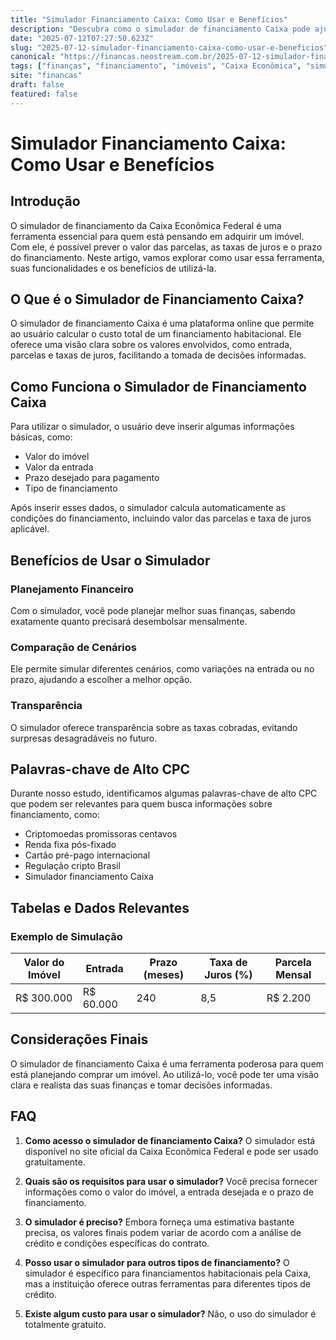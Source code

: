 ```yaml
---
title: "Simulador Financiamento Caixa: Como Usar e Benefícios"
description: "Descubra como o simulador de financiamento Caixa pode ajudar na tomada de decisão, suas funcionalidades e os benefícios para quem busca financiar um imóvel."
date: "2025-07-12T07:27:50.623Z"
slug: "2025-07-12-simulador-financiamento-caixa-como-usar-e-beneficios"
canonical: "https://financas.neostream.com.br/2025-07-12-simulador-financiamento-caixa-como-usar-e-beneficios"
tags: ["finanças", "financiamento", "imóveis", "Caixa Econômica", "simulador"]
site: "financas"
draft: false
featured: false
---
```


# Simulador Financiamento Caixa: Como Usar e Benefícios

## Introdução
O simulador de financiamento da Caixa Econômica Federal é uma ferramenta essencial para quem está pensando em adquirir um imóvel. Com ele, é possível prever o valor das parcelas, as taxas de juros e o prazo do financiamento. Neste artigo, vamos explorar como usar essa ferramenta, suas funcionalidades e os benefícios de utilizá-la.

## O Que é o Simulador de Financiamento Caixa?
O simulador de financiamento Caixa é uma plataforma online que permite ao usuário calcular o custo total de um financiamento habitacional. Ele oferece uma visão clara sobre os valores envolvidos, como entrada, parcelas e taxas de juros, facilitando a tomada de decisões informadas.

## Como Funciona o Simulador de Financiamento Caixa
Para utilizar o simulador, o usuário deve inserir algumas informações básicas, como:

- Valor do imóvel
- Valor da entrada
- Prazo desejado para pagamento
- Tipo de financiamento

Após inserir esses dados, o simulador calcula automaticamente as condições do financiamento, incluindo valor das parcelas e taxa de juros aplicável.

## Benefícios de Usar o Simulador
### Planejamento Financeiro
Com o simulador, você pode planejar melhor suas finanças, sabendo exatamente quanto precisará desembolsar mensalmente.

### Comparação de Cenários
Ele permite simular diferentes cenários, como variações na entrada ou no prazo, ajudando a escolher a melhor opção.

### Transparência
O simulador oferece transparência sobre as taxas cobradas, evitando surpresas desagradáveis no futuro.

## Palavras-chave de Alto CPC
Durante nosso estudo, identificamos algumas palavras-chave de alto CPC que podem ser relevantes para quem busca informações sobre financiamento, como:

- Criptomoedas promissoras centavos
- Renda fixa pós-fixado
- Cartão pré-pago internacional
- Regulação cripto Brasil
- Simulador financiamento Caixa

## Tabelas e Dados Relevantes
### Exemplo de Simulação
| Valor do Imóvel | Entrada | Prazo (meses) | Taxa de Juros (%) | Parcela Mensal |
|-----------------|---------|---------------|-------------------|----------------|
| R$ 300.000      | R$ 60.000| 240           | 8,5               | R$ 2.200       |

## Considerações Finais
O simulador de financiamento Caixa é uma ferramenta poderosa para quem está planejando comprar um imóvel. Ao utilizá-lo, você pode ter uma visão clara e realista das suas finanças e tomar decisões informadas.

## FAQ

1. **Como acesso o simulador de financiamento Caixa?**
   O simulador está disponível no site oficial da Caixa Econômica Federal e pode ser usado gratuitamente.

2. **Quais são os requisitos para usar o simulador?**
   Você precisa fornecer informações como o valor do imóvel, a entrada desejada e o prazo de financiamento.

3. **O simulador é preciso?**
   Embora forneça uma estimativa bastante precisa, os valores finais podem variar de acordo com a análise de crédito e condições específicas do contrato.

4. **Posso usar o simulador para outros tipos de financiamento?**
   O simulador é específico para financiamentos habitacionais pela Caixa, mas a instituição oferece outras ferramentas para diferentes tipos de crédito.

5. **Existe algum custo para usar o simulador?**
   Não, o uso do simulador é totalmente gratuito.